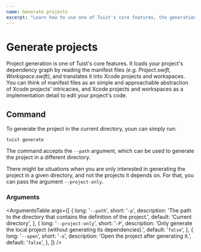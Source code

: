 ```yaml
---
name: Generate projects
excerpt: "Learn how to use one of Tuist's core features, the generation of projects."
---
```


# Generate projects

Project generation is one of Tuist's core features.
It loads your project's dependency graph by reading the manifest files _(e.g. Project.swift, Workspace.swift)_, and translates it into
Xcode projects and workspaces.
You can think of manifest files as an simple and approachable abstraction of Xcode projects' intricacies,
and Xcode projects and workspaces as a implementation detail to edit your project's code.

## Command

To generate the project in the current directory, youn can simply run:

```
tuist generate
```

The command accepts the `--path` argument, which can be used to generate the project in a different directory.

There might be situations when you are only interested in generating the project in a given directory, and not the projects it depends on. For that, you can pass the argument `--project-only`.

### Arguments

<ArgumentsTable
  args={[
    {
      long: '`--path`',
      short: '`-p`',
      description:
        'The path to the directory that contains the definition of the project.',
      default: 'Current directory',
    },
    {
      long: '`--project-only`',
      short: '`-P`',
      description:
        'Only generate the local project (without generating its dependencies).',
      default: '`false`',
    },
    {
      long: '`--open`',
      short: '`-o`',
      description: 'Open the project after generating it.',
      default: '`false`',
    },
  ]}
/>
